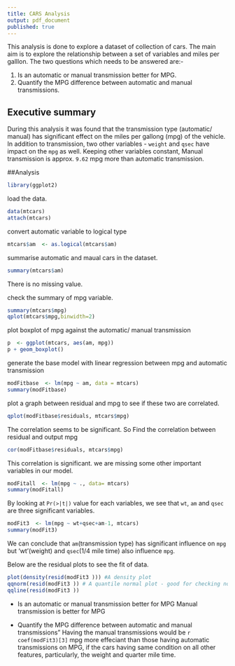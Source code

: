 ```yaml
---
title: CARS Analysis
output: pdf_document
published: true
---
```

This analysis is done to explore a dataset of collection of cars. The main aim is to explore the relationship between a set of variables and miles per galllon. The two questions which needs to be answered are:- 

1. Is an automatic or manual transmission better for MPG. 
2. Quantify the MPG difference between automatic and manual transmissions. 


## Executive summary 
During this analysis it was found that the transmission type (automatic/ manual) has significant effect on the miles per gallong (mpg) of the vehicle. In addition to transmission, two other variables - `weight` and `qsec` have impact on the `mpg` as well. Keeping other variables constant, Manual transmission is approx. `9.62` mpg more than automatic transmission. 



##Analysis
```r
library(ggplot2)
```



load the data.
```r
data(mtcars)
attach(mtcars)
```

convert automatic variable to logical type
```r
mtcars$am  <- as.logical(mtcars$am)

```

summarise automatic and maual cars in the dataset. 
```r
summary(mtcars$am)

```
There is no missing value. 

check the summary of mpg variable. 
```r
summary(mtcars$mpg)
qplot(mtcars$mpg,binwidth=2)
```

plot boxplot of mpg against the automatic/ manual transmission
```r
p  <- ggplot(mtcars, aes(am, mpg))
p + geom_boxplot()
```

generate the base model with linear regression between mpg and automatic transmission


```r
modFitbase  <- lm(mpg ~ am, data = mtcars)
summary(modFitbase)
```

plot a graph between residual and mpg to see if these two are correlated. 
```r
qplot(modFitbase$residuals, mtcars$mpg)
```

The correlation seems to be significant. So Find the correlation between residual and output mpg
```r
cor(modFitbase$residuals, mtcars$mpg)
```

This correlation is significant. we are missing some other important variables in our model. 

```r
modFitall  <- lm(mpg ~ ., data= mtcars)
summary(modFitall)
```

By looking at `Pr(>|t|)` value for each variables, we see that `wt`, `am` and `qsec` are three significant variables. 



```r
modFit3  <- lm(mpg ~ wt+qsec+am-1, mtcars)
summary(modFit3)
```

We can conclude that `am`(transmission type) has significant influence on `mpg` but 'wt'(weight) and `qsec`(1/4 mile time) also influence `mpg`.

Below are the residual plots to see the fit of data. 
```r
plot(density(resid(modFit3 ))) #A density plot
qqnorm(resid(modFit3 )) # A quantile normal plot - good for checking normality
qqline(resid(modFit3 ))
```






* Is an automatic or manual transmission better for MPG
Manual transmission is better for MPG

* Quantify the MPG difference between automatic and manual transmissions"
Having the manual transmissions would be `r coef(modFit3)[3]` mpg more effeciant than those having automatic transmissions on MPG, if the cars having same condition on all other features, particularly, the weight and quarter mile time.
